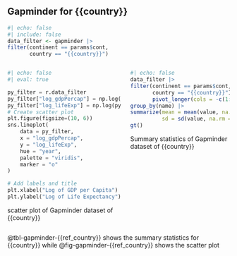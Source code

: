 ## Gapminder for {{country}}

```r
#| echo: false
#| include: false
data_filter <- gapminder |>
filter(continent == params$cont, 
       country == "{{country}}")
```

::: {.columns}

::: {.column}
::: {#fig-gapminder-{{ref_country}}}

```python
#| echo: false
#| eval: true

py_filter = r.data_filter
py_filter["log_gdpPercap"] = np.log(py_filter["gdpPercap"])
py_filter["log_lifeExp"] = np.log(py_filter["lifeExp"])
# Create scatter plot
plt.figure(figsize=(10, 6))
sns.lineplot(
    data = py_filter,
    x = "log_gdpPercap",
    y = "log_lifeExp",
    hue = "year",
    palette = "viridis",
    marker = "o"
)

# Add labels and title
plt.xlabel("Log of GDP per Capita")
plt.ylabel("Log of Life Expectancy")
```
scatter plot of Gapminder dataset of {{country}}

:::

:::

::: {.column}
::: {#tbl-gapminder-{{ref_country}}}

```r
#| echo: false
data_filter |>
filter(continent == params$cont, 
       country == "{{country}}") |>
       pivot_longer(cols = -c(1:3,7)) |>
group_by(name) |>
summarize(mean = mean(value, na.rm = TRUE),
          sd = sd(value, na.rm = TRUE)) |>
gt()
```
Summary statistics of Gapminder dataset of {{country}}

:::
:::

:::

@tbl-gapminder-{{ref_country}} shows the summary statistics for  {{country}} while @fig-gapminder-{{ref_country}} shows the scatter plot

